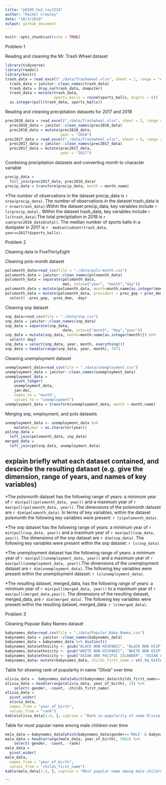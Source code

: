 ```yaml
---
title: "p8105_hw2_rac2224"
author: "Rachel Crowley"
date: "10/3/2019"
output: github_document
---
```


```r
knitr::opts_chunk$set(echo = TRUE)
```

Problem 1

Reading and cleaning the Mr. Trash Wheel dataset

```r
library(tidyverse)
library(readxl)
library(knitr)
trash_data = read_excel("./data/Trashwheel.xlsx", sheet = 1, range = "A2:N408",   col_types =   NULL) 
  trash_data = janitor::clean_names(trash_data) 
  trash_data = drop_na(trash_data, dumpster) 
  trash_data = mutate(trash_data, 
                      sports_balls = round(sports_balls, digits = 0)) 
  as.integer(pull(trash_data, sports_balls))
```

Reading and cleaning precipitation datasets for 2017 and 2018

```r
prec2018_data = read_excel("./data/Trashwheel.xlsx", sheet = 5, range =           "A2:B14", col_types = NULL)
  prec2018_data = janitor::clean_names(prec2018_data)
  prec2018_data = mutate(prec2018_data,
                         year = "2018")
prec2017_data = read_excel("./data/Trashwheel.xlsx", sheet = 6, range =           "A2:B14", col_types = NULL)
  prec2017_data = janitor::clean_names(prec2017_data)
  prec2017_data = mutate(prec2017_data,
                         year = "2017")
```

Combining precipitation datasets and converting month to character variable

```r
precip_data = 
  full_join(prec2017_data, prec2018_data)
precip_data = transform(precip_data, month = month.name)
```

*The number of observations in the dataset precip_data is `r nrow(precip_data)`. The number of observations in the dataset trash_data is `r nrow(trash_data)`.Within the dataset precip_data, key variables include `r ls(precip_data)`.. Within the dataset trash_data, key variables include `r ls(trash_data)`.The total precipitation in 2018 is `r sum(prec2018_data$total)`.
The median number of sports balls in a dumpster in 2017 is `r  median(subset(trash_data, year==2017)$sports_balls)`. 

Problem 2

Cleaning data in FiveThirtyEight

Cleaning pols-month dataset

```r
polsmonth_data=read_csv(file = "./data/pols-month.csv")
polsmonth_data = janitor::clean_names(polsmonth_data)
polsmonth_data = separate(polsmonth_data, 
                          mon, into=c("year", "month","day"))
polsmonth_data = mutate(polsmonth_data, month=month.name[as.integer(month)]) 
polsmonth_data = mutate(polsmonth_data, president = prez_gop + prez_dem) %>%
  select( -prez_gop, -prez_dem, -day)  
```

Cleaning snp dataset

```r
snp_data=read_csv(file = "./data/snp.csv")
snp_data = janitor::clean_names(snp_data)
snp_data = separate(snp_data, 
                          date, into=c("month", "day","year"))
snp_data = mutate(snp_data, month=month.name[as.integer(month)]) %>%
  select(-day) 
snp_data = select(snp_data, year, month, everything())
snp_data = head(arrange(snp_data, year, month), 787)
```

Cleaning unemployment dataset

```r
unemployment_data=read_csv(file = "./data/unemployment.csv")
unemployment_data = janitor::clean_names(unemployment_data)
unemployment_data = 
    pivot_longer(
    unemployment_data,
    jan:dec,
    names_to = "month",
    values_to = "unemployment")
unemployment_data = transform(unemployment_data, month = month.name)
```
Merging snp, employment, and pols datasets

```r
unemployment_data <- unemployment_data %>%  
    mutate(year = as.character(year))
polsnp_data =
  left_join(polsmonth_data, snp_data)
merged_data = 
  left_join(polsnp_data, unemployment_data)
```

## explain briefly what each dataset contained, and describe the resulting dataset (e.g. give the dimension, range of years, and names of key variables)

*The polsmonth dataset has the following range of years: a minimum year of `r min(pull(polsmonth_data, year))` and a maximum year of `r max(pull(polsmonth_data, year))`. The dimensions of the polsmonth dataset are `r dim(polsmonth_data)`. In terms of key variables, within the dataset polsmonth the following key variables were present: `r ls(polsmonth_data)`. 

*The snp dataset has the following range of years: a minimum year of `r min(pull(snp_data, year))` and a maximum year of `r max(pull(snp_data, year))`. The dimensions of the snp dataset are `r dim(snp_data)`. The following key variables were present within the snp dataset: `r ls(snp_data)`. 

*The unemployment dataset has the following range of years: a minimum year of `r min(pull(unemployment_data, year))` and a maximum year of `r max(pull(unemployment_data, year))`.The dimensions of the unemployment dataset are `r dim(unemployment_data)`.
The following key variables were present within the unemployment dataset: `r ls(unemployment_data)`. 

*The resulting dataset, merged_data, has the following range of years: a minimum year of `r min(pull(merged_data, year))` to a maximum year of `r max(pull(merged_data,year))`. The dimensions of the resulting dataset, merged_data, are `r dim(merged_data)`. The following key variables were present within the resulting dataset, merged_data: `r ls(merged_data)`.


Problem 3

Cleaning Popular Baby Names dataset

```r
babynames_data=read_csv(file = "./data/Popular_Baby_Names.csv")
babynames_data = janitor::clean_names(babynames_data)
babynames_data = babynames_data %>% distinct()
babynames_data$ethnicity <- gsub("BLACK NON HISPANIC", "BLACK NON HISP", babynames_data$ethnicity)
babynames_data$ethnicity <- gsub("WHITE NON HISPANIC", "WHITE NON HISP", babynames_data$ethnicity)
babynames_data$ethnicity <- gsub("ASIAN AND PACIFIC ISLANDER", "ASIAN AND PACI", babynames_data$ethnicity)
babynames_data= mutate(babynames_data, childs_first_name = str_to_title(childs_first_name))
```

Table for showing rank of popularity in name "Olivia" over time 

```r
olivia_data =  babynames_data[which(babynames_data$childs_first_name=='Olivia'), 1:6]
olivia_data = head(arrange(olivia_data, year_of_birth), 24) %>%
    select(-gender, -count, -childs_first_name) 
olivia_data = 
  pivot_wider(
  olivia_data, 
  names_from = "year_of_birth", 
  values_from = "rank")
kable(olivia_data[1:4, ], caption = "Rank in popularity of name Olivia over time.")
```

Table for most popular name among male children over time

```r
male_data = babynames_data[which(babynames_data$gender=='MALE' & babynames_data$rank=="1"), 1:6]
male_data = head(arrange(male_data, year_of_birth), 5962) %>%
    select(-gender, -count, -rank) 
male_data = 
  pivot_wider(
male_data, 
  names_from = "year_of_birth", 
  values_from = "childs_first_name")
kable(male_data[1:4, ], caption = "Most popular name among male children over time.")
```


```